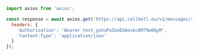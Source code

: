 ```js
import axios from 'axios';

const response = await axios.get('https://api.callbell.eu/v1/messages/status/adf3d1216d4c4dcd908199d6700f2381', {
  headers: {
    'Authorization': 'Bearer test_gshuPaZoeEG6ovbc8M79w0QyM',
    'Content-Type': 'application/json'
  }
});

```